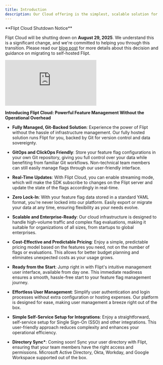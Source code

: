 ```yaml
---
title: Introduction
description: Our Cloud offering is the simplest, scalable solution for getting started with Flipt without the need to manage your own infrastructure.
---
```


<Note>
**Flipt Cloud Shutdown Notice**

Flipt Cloud will be shutting down on **August 29, 2025**. We understand this is a significant change, and we're committed to helping you through this transition. Please read our [blog post](https://blog.flipt.io/sunsetting-flipt-cloud) for more details about this decision and guidance on migrating to self-hosted Flipt.

</Note>

<div style={{ padding: "56.25% 0 0 0", position: "relative" }}>
  <iframe
    src="https://player.vimeo.com/video/1000844872?badge=0&amp;autopause=0&amp;player_id=0&amp;app_id=58479"
    frameborder="0"
    allow="autoplay; fullscreen; picture-in-picture; clipboard-write"
    style={{
      position: "absolute",
      top: 0,
      left: 0,
      width: "100%",
      height: "100%",
    }}
    title="Sneak Peek: Flipt Cloud"
  ></iframe>
</div>
<script src="https://player.vimeo.com/api/player.js"></script>

**Introducing Flipt Cloud: Powerful Feature Management Without the Operational Overhead**

- **Fully Managed, Git-Backed Solution**: Experience the power of Flipt without the hassle of infrastructure management. Our fully hosted solution runs Flipt for you, backed by Git for version control and data sovereignty.

- **GitOps and ClickOps Friendly**: Store your feature flag configurations in your own Git repository, giving you full control over your data while benefiting from familiar Git workflows. Non-technical team members can still easily manage flags through our user-friendly interface.

- **Real-Time Updates**: With Flipt Cloud, you can enable streaming mode, which will make the SDK subscribe to changes on the Flipt server and update the state of the flags accordingly in real-time.

- **Zero Lock-In**: With your feature flag data stored in a standard YAML format, you're never locked into our platform. Easily export or migrate your data at any time, ensuring flexibility as your needs evolve.

- **Scalable and Enterprise-Ready**: Our cloud infrastructure is designed to handle high-volume traffic and complex flag evaluations, making it suitable for organizations of all sizes, from startups to global enterprises.

- **Cost-Effective and Predictable Pricing**: Enjoy a simple, predictable pricing model based on the features you need, not on the number of flags or evaluations. This allows for better budget planning and eliminates unexpected costs as your usage grows.

- **Ready from the Start**: Jump right in with Flipt's intuitive management user interface, available from day one. This immediate readiness ensures a smooth, hassle-free start to your feature flag management journey.

- **Effortless User Management**: Simplify user authentication and login processes without extra configuration or hosting expenses. Our platform is designed for ease, making user management a breeze right out of the box.

- **Simple Self-Service Setup for Integrations**: Enjoy a straightforward, self-service setup for Single Sign-On (SSO) and other integrations. This user-friendly approach reduces complexity and enhances your operational efficiency.

- **Directory Sync\***: Coming soon! Sync your user directory with Flipt, ensuring that your team members have the right access and permissions. Microsoft Active Directory, Okta, Workday, and Google Workspace supported out of the box.
